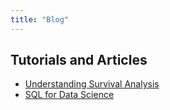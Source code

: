 ```yaml
---
title: "Blog"
---
```


## Tutorials and Articles
- [Understanding Survival Analysis](blog/survival-analysis.qmd)
- [SQL for Data Science](blog/data-viz.qmd)
